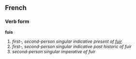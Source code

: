 ==French==
===Verb form===
'''fuis'''

# ''first-, second-person singular indicative present of [[fuir]]''
# ''first-, second-person singular indicative past historic of fuir''
# ''second-person singular imperative of fuir''